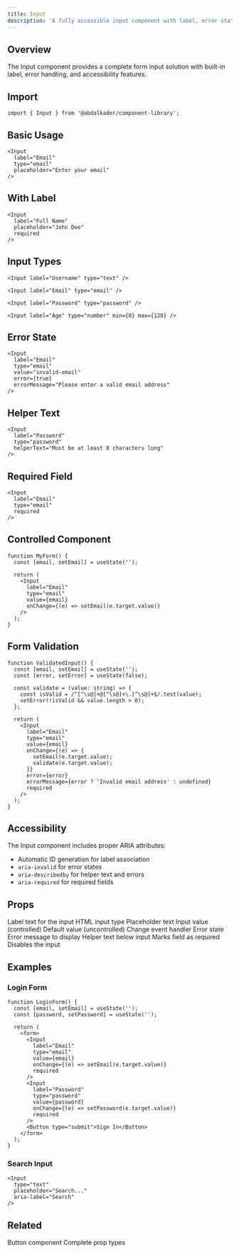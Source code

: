 ```yaml
---
title: Input
description: 'A fully accessible input component with label, error states, and helper text support'
---
```


## Overview

The Input component provides a complete form input solution with built-in label, error handling, and accessibility features.

## Import

```tsx
import { Input } from '@abdalkader/component-library';
```

## Basic Usage

```tsx
<Input
  label="Email"
  type="email"
  placeholder="Enter your email"
/>
```

## With Label

```tsx
<Input
  label="Full Name"
  placeholder="John Doe"
  required
/>
```

## Input Types

<CodeGroup>

```tsx Text
<Input label="Username" type="text" />
```

```tsx Email
<Input label="Email" type="email" />
```

```tsx Password
<Input label="Password" type="password" />
```

```tsx Number
<Input label="Age" type="number" min={0} max={120} />
```

</CodeGroup>

## Error State

```tsx
<Input
  label="Email"
  type="email"
  value="invalid-email"
  error={true}
  errorMessage="Please enter a valid email address"
/>
```

## Helper Text

```tsx
<Input
  label="Password"
  type="password"
  helperText="Must be at least 8 characters long"
/>
```

## Required Field

```tsx
<Input
  label="Email"
  type="email"
  required
/>
```

## Controlled Component

```tsx
function MyForm() {
  const [email, setEmail] = useState('');
  
  return (
    <Input
      label="Email"
      type="email"
      value={email}
      onChange={(e) => setEmail(e.target.value)}
    />
  );
}
```

## Form Validation

```tsx
function ValidatedInput() {
  const [email, setEmail] = useState('');
  const [error, setError] = useState(false);
  
  const validate = (value: string) => {
    const isValid = /^[^\s@]+@[^\s@]+\.[^\s@]+$/.test(value);
    setError(!isValid && value.length > 0);
  };
  
  return (
    <Input
      label="Email"
      type="email"
      value={email}
      onChange={(e) => {
        setEmail(e.target.value);
        validate(e.target.value);
      }}
      error={error}
      errorMessage={error ? 'Invalid email address' : undefined}
      required
    />
  );
}
```

## Accessibility

The Input component includes proper ARIA attributes:

- Automatic ID generation for label association
- `aria-invalid` for error states
- `aria-describedby` for helper text and errors
- `aria-required` for required fields

## Props

<ResponseField name="label" type="string">
  Label text for the input
</ResponseField>

<ResponseField name="type" type="'text' | 'email' | 'password' | 'number' | 'tel' | 'url'" default="text">
  HTML input type
</ResponseField>

<ResponseField name="placeholder" type="string">
  Placeholder text
</ResponseField>

<ResponseField name="value" type="string">
  Input value (controlled)
</ResponseField>

<ResponseField name="defaultValue" type="string">
  Default value (uncontrolled)
</ResponseField>

<ResponseField name="onChange" type="(e: ChangeEvent) => void">
  Change event handler
</ResponseField>

<ResponseField name="error" type="boolean" default="false">
  Error state
</ResponseField>

<ResponseField name="errorMessage" type="string">
  Error message to display
</ResponseField>

<ResponseField name="helperText" type="string">
  Helper text below input
</ResponseField>

<ResponseField name="required" type="boolean" default="false">
  Marks field as required
</ResponseField>

<ResponseField name="disabled" type="boolean" default="false">
  Disables the input
</ResponseField>

## Examples

### Login Form

```tsx
function LoginForm() {
  const [email, setEmail] = useState('');
  const [password, setPassword] = useState('');
  
  return (
    <form>
      <Input
        label="Email"
        type="email"
        value={email}
        onChange={(e) => setEmail(e.target.value)}
        required
      />
      <Input
        label="Password"
        type="password"
        value={password}
        onChange={(e) => setPassword(e.target.value)}
        required
      />
      <Button type="submit">Sign In</Button>
    </form>
  );
}
```

### Search Input

```tsx
<Input
  type="text"
  placeholder="Search..."
  aria-label="Search"
/>
```

## Related

<CardGroup cols={2}>
  <Card
    title="Button Component"
    icon="hand-pointer"
    href="/components/button"
  >
    Button component
  </Card>
  <Card
    title="API Reference"
    icon="code"
    href="/api/input-props"
  >
    Complete prop types
  </Card>
</CardGroup>